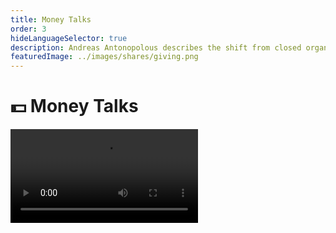 ```yaml
---
title: Money Talks
order: 3
hideLanguageSelector: true
description: Andreas Antonopolous describes the shift from closed organizations to open platforms to ownerless protocols and describes the historical appearance nad uses of money.
featuredImage: ../images/shares/giving.png
---
```


# 💵 Money Talks

<Video src="https://www.youtube-nocookie.com/embed/n-EpKQ6xIJs" />

This slightly older [Andreas Antonopoulos talk](https://www.youtube.com/watch?v=n-EpKQ6xIJs&list=PLPQwGV1aLnTvCuQXCZ3RBvdlCnqstTirl&index=2) is part of a playlist which is enormously valuable for setting the scene in our current study. Andreas was one of the first, and remains perhaps the most famous, presenter of Bitcoin and the ideas which inform it. Many of his talks and presentations have already become cultural artifacts. 

## How does this fit into Kernel?

This talk provides an historical context for money and outlines why Bitcoin is important within that context. It has been chosen for Kernel, in particular, because it speaks directly to:

<Process>

**Money** and **speech**, and how closely interwoven these two have always been.

**Value** in the broadest and most historical sense, with many pertinent examples provided.

**Meaning**. This is not about money for the internet: it's about the internet of money.

</Process>

## Brief

Briefs present the most relevant quotes from the linked resource, with small pieces of added commentary where appropriate.

> "If you think of money as technology, how old is this technology? \[...\] It's always surprising that people will say, 'Oh, 400 years old', '1000 years old', 'a few thousand years old'. In fact, we don't know how old money is \[...\] We have yet to discover a civilization that didn't have money. So, we know it's at least as old as civilization.

> One thing that really surprises people is that **money is older than writing**. The way we know this is that the first examples of writing [cuneiform and hieroglyphics] we have are writing about money - they're ledgers. Is writing older than the wheel? I don't know, but we do know that wheels were used as money. **Money is an ancient technology**."

It's no small thing to talk about "building better money" because what we're actually talking about is a human symbolic construction which extends back beyond recorded history. Every time there has been a significant innovation in how money is expressed and/or used, very interesting things have happened to both the ways in which, and the scale at which, humans organize.

> "Primates can be taught to use money: i.e. there are studies which show that you can teach them that specific stones can be exchanged for bananas. Very quickly, they invent both armed robbery and prostitution. What does this tell you about the nature of money? The important insight is that _money is a form of communication_. At its very basic level, money isn't value: money represents an abstraction of value. It's a way of _communicating value_. **Money is a language**."

If money is a language, what does an innovation which makes its medium logically decentralized really mean? It may mean that no-one will control the expression of economic value in exactly the same way that no-one controls the meaning of words: they are arrived at consensually through common use. What will you choose to say in this ancient language we are revitalizing?

<Flash>

<Card>

Which technology is older: writing or money?

Money.

</Card>

</Flash>

Once we add the ability to program this medium using a Turing-complete script, we may need to begin thinking of all this not in terms of a new language, but as a *development of the order of language itself*, but more on that later.

> "Communicating value to each other is the basis of creating social bonds. **Money is an important social tool**."

Money as linguistic technology is (and always has been) about the scale at which you can play your co-ordination game. The scale is now planetary. Are you ready to make your move?

### For the skeptics

> "Think about how often the technology of money has been transformed. Very basically, communicating value can take place through an exchange of things of equal value. The first major technological evolution is to exchange something you can't eat: shells, beads, feathers, a string with knots etc., so that money takes a more abstract form. It moves away from the tangible consumption of intrinsic value, and becomes something which refers to value as an abstraction. Precious metals fairly quickly became the most popular way of doing this because they're scarce, transportable, divisible, and universally valued for aesthetic purposes. It took thousands of years for this invention to take root, and we see it occurring around the time of the agrarian revolution. Then nothing for a few thousand years. Then came the idea that I can deposit my gold with someone trustworthy; they can issue a paper certificate for my deposit; and I can trade that paper.

> With every technological revolution in money, there comes skepticism; and this is the moment of greatest skepticism in our history. The move to paper was highly controversial. It took about 400 years for paper as money to become broadly accepted. Then, 60 years ago, we saw a new form of money in the form of plastic cards. In fact, the first cards were paper, but then Diner's Club in the US created the first recognizable credit card (which was originally a form of a traveler's cheque). 

> Now we have Bitcoin which represents a new form of 'doing money' and is as radical as the change from precious metals to paper, perhaps even more so. This is because our history as a species has to do with tangible expressions of wealth, and now we're dealing with a network-centric form of money which is totally abstract."

We're really looking at a phase change in the expressive power of money: i.e. it can now be programmed to *do stuff dynamically* in addition to being traded. Why does it matter that we now have a network-centric form of programmable money which is totally abstract? 

Well, what money is, how it is created, and who gets to distribute it goes to the very heart of the ways in which we are all incentivised to act. Incentives can be thought of as the social, political and neurobiological primitives which define what kinds of behaviours we express - individually and collectively - and therefore the kinds of conscious experience we value, both personally and communally. Programming such primitives in a network-centric manner, where meaning is arrived at consensually, provides no less than the possibility to broaden the horizons of human consciousness.

### Open protocols and a network of value

> "Bitcoin isn't just digital money (we already have that). **Bitcoin is a fundamental transformation in the technology of money**. So, let's talk about network architecture, because Bitcoin isn't happening in a vacuum; it's happening at a moment in history when we are seeing a transformation in many social institutions; i.e. the network-centric era. The internet has precipitated the change of many closed, hierarchical organizations and institutions into _platforms_. We've started seeing the introduction of _interfaces_ - APIs - where information can flow in and out of the organization. Now, even more transformation is occurring with the change from platforms to _protocols_; the difference being that, in protocols, there is no central appeal. TCP/IP doesn't work with reference to a service provider; TCP/IP works, _without context_, everywhere in the world. **You don't have to sign up for an account, you just have to use the language**. Once you go from a platform to a language, it creates a host of new possibilities.

> **Bitcoin is the first, network-centric, protocol for money** and what that means is that it exists without reference to an institution or platform.

Once you've understood that money is a language used since time immemorial to communicate value, and that 2009 saw a phase shift from controlled, closed platforms to open, permissionless protocols; you've got the whole thing. What matters now is the precedents we set as the first users of these new protocols.

<Flash>

<Card>

Bitcoin transforms the technology of money into a network-centric protocol. As such, it is not a new kind of language, but a development of the \_\_\_\_\_ of language.

Order.

</Card>

</Flash>


> "'Peer-to-peer' money refers to an architecture which describes the relationship between participants in a (distributed) system. The architecture of Bitcoin is peer-to-peer because **every participant in the network speaks the Bitcoin protocol at the same level**. There are no "special" Bitcoin nodes. It means that every peer treats every transaction the same; it has no context in the peer's system apart from that which it gets from the network."

Context and state are critical in distributed systems, because they are shared between all the peers who can therefore change that state according to certain rules, if they speak the agreed-upon language. This is very different to a client-server architecture like that run by Facebook, who retain total control over the state, as well as your data.

### Master-slave vs peer-to-peer

> "Money is something that we don't talk about or teach, and perhaps this is a result of the architecture. Precious metals stored in a vault against which paper is issued mean that money in this expression is a form of debt, which curtails our discussions. How many of you have money in a bank? [everyone raises their hands] **None of you have money in a bank!** You have loaned your money to a bank: it is not the same thing."

The bank-customer relationship is an earlier form of the same client-server architecture, and the money involved here only exists on a ledger that you do not have access to, or the ability to influence.

> "Another term used for this client-server architecture where you maintain only a weak copy is a **master-slave** architecture. If you think about previous technologies of money as using this master-slave architecture, you have to ask an uncomfortable question: who is the slave?"

> "Bitcoin is totally different, because you don't owe anyone anything, nor does anyone owe you anything. It is not a system based on debt. It is a system based on absolute ownership of an abstract token. In Bitcoin, possession is 10/10ths of the law. Bitcoin is a **fundamental transformation** because it changes radically the architecture of money into one where every participant is equal and where a transaction has no state or context other than that required to obey the rules of a network no-one controls. Your money is yours; no-one can censor, sieze, or freeze it. No-one can tell you what to say with your money."

The point about architecture is critical to understanding the deeper intentions of this Kernel course: we want to teach you how to see the underlying patterns in things so that you can more efficiently process all the information coming at you and pick the most relevant bits, based on a firm grasp of the fundamentals, which will help you transform your knowledge and skills to those required to overhaul the web now that we have protocols for money.

> "Rather than focussing on intrinsic value, we should be thinking about **intrinsic utility**. Bitcoin represents a moment of immense intrinsic utility: it is software-as-money, money-as-a-content-type, money-as-a-service. Programmable money provides utility which makes it much more than just money for the internet: **it turns it into the internet of money**.

<Flash>

<Card>

Bitcoin represents a shift from a master-slave architecture for money to what?

Peer-to-peer.

</Card>

</Flash>

Later in the Q&A session Andreas makes the point that "Bitcoin is a choice; it's opt-in." So, the internet of money is not a given: it's what we're building now. It is our responsibility to make it transparent and eminently usable, while keeping it peer-to-peer, borderless, open, and fair.

> "Interestingly enough, I think the blockchain will create a completely new kind of common good that we've never seen before. If you accept the idea that Bitcoin, or something like it, will continue to exist, we arrive at a place where - for the first time in history - we have a shared historical record which does not decay in time and cannot be changed: immutable history forever \[...\] This immutable history will itself **become a common good** with a scale in time that we have never had before, in any civilization (even those that carved their ledgers in stone).

What is your time horizon? Your life? Your children's life? Or something deeper and more durable than all these transient generations?

